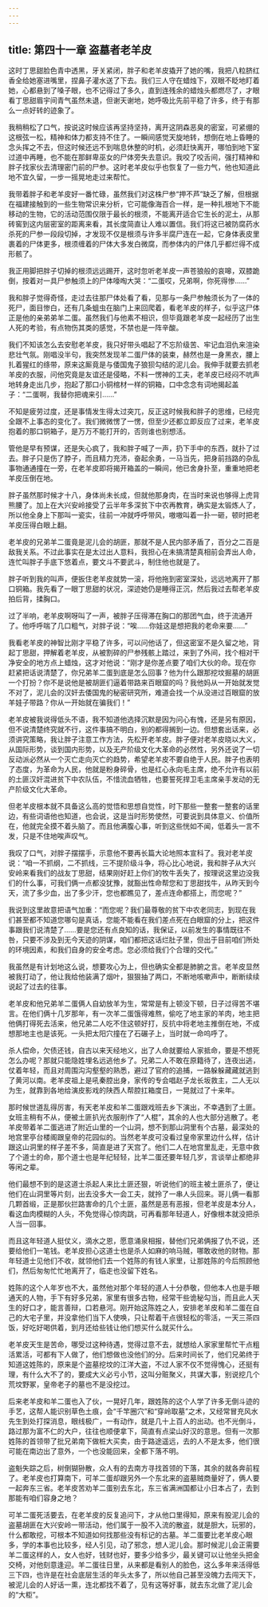 ```yaml
---
---
---
```

title: 第四十一章 盗墓者老羊皮
---




这时丁思甜脸色青中透黑，牙关紧闭，胖子和老羊皮撬开了她的嘴，我把八粒脐红香全给她塞进嘴里，捏鼻子灌水送了下去。我们三人守在蜡烛下，双眼不眨地盯着她，心都悬到了嗓子眼，也不记得过了多久，直到连残余的蜡烛头都燃尽了，才眼看丁思甜眉宇间青气虽然未退，但谢天谢地，她呼吸比先前平稳了许多，终于有那么一点好转的迹象了。

我稍稍松了口气，按说这时候应该再坚持坚持，离开这阴森恶臭的密室，可紧绷的这根弦一松，精神和体力都支持不住了。一瞬间感觉天旋地转，想倒在地上昏睡的念头挥之不去，但这时候还远不到喘息休整的时机，必须赶快离开，哪怕到地下室过道中再睡，也不能在那鲜卑巫女的尸体旁失去意识。我咬了咬舌间，强打精神和胖子找家伙去清理密门前的尸参。这时老羊皮似乎也恢复了一些力气，他也知道此地不宜久留，一步一摇晃地走过来帮忙。

我带着胖子和老羊皮好一番忙碌，虽然我们对这株尸参“押不芦”缺乏了解，但根据在福建接触到的一些生物常识来分析，它可能像海百合一样，是一种扎根地下不能移动的生物，它的活动范围仅限于最长的根须，不能离开适合它生长的泥土，从那砖窖到这内层密室的距离来看，其长度简直让人难以置信。我们将这已被防腐药水杀死的尸参一段段切掉，才发现不仅是根须与许多半腐尸连在一起，它身体表皮里裹着的尸体更多，根须缠着的尸体大多发白微腐，而参体内的尸体几乎都烂得不成形骸了。

我正用脚把胖子切掉的根须远远踢开，这时忽听老羊皮一声苍狼般的哀嗥，双膝跪倒，按着对一具尸参触须上的尸体嚎啕大哭：“二蛋哎，兄弟啊，你死得惨……”

我和胖子觉得奇怪，走过去往那尸体处看了看，见那与一条尸参触须长为了一体的死尸，面目惨白，还有几条蛆虫在脑门上来回爬着，看老羊皮的样子，似乎这尸体正是他的亲弟弟羊二蛋。虽然我们与他素不相识，但毕竟跟老羊皮一起经历了出生人死的考验，有点物伤其类的感觉，不禁也是一阵辛酸。

我们不知该怎么去安慰老羊皮，我只好带头唱起了不忘阶级苦、牢记血泪仇来渲染悲壮气氛。刚唱没半句，我突然发现羊二蛋尸体的装束，赫然也是一身黑衣，腰上扎着猩红的绦带，原来这厮竟是与倭国鬼子狼狈勾结的泥儿会。我伸手就要去抓老羊皮的衣服，问他究竟是友谊还是侵略，不料一愣神的工夫，老羊皮已经闷不吭声地转身走出几步，抱起了那口小铜棺材一样的铜箱，口中念念有词地揭起盖子：“二蛋啊，我替你把魂来引……”

不知是疲劳过度，还是事情发生得太过突兀，反正这时候我和胖子的思维，已经完全跟不上事态的变化了。我们微微愣了一愣，但至少还都立即反应了过来，老羊皮抱着的那口铜箱子，是万万不能打开的，否则谁也别想活。

管他是早有预谋，还是失心疯了，我和胖子喊了一声，扔下手中的东西，就扑了过去。胖子只是伤了脖子，而且精力充沛，奋起余勇，一马当先，把身前挡路的杂乱事物通通撞在一旁，在老羊皮即将揭开箱盖的一瞬间，他已舍身扑至，重重地把老羊皮压倒在地。

胖子虽然那时候才十八，身体尚未长成，但就他那身肉，在当时来说也够得上虎背熊腰了。加上在大兴安岭接受了云半年多深贫下中农再教育，确实是太锻炼人了，所以他全身上下那叫一瓷实，往前一冲就呼呼带风，嗷嗷叫着一扑一砸，顿时把老羊皮压得白眼上翻。

老羊皮的兄弟羊二蛋竟是泥儿会的胡匪，那就不是人民内部矛盾了，百分之二百是敌我关系。不过此事实在是太过出人意料，我担心在未搞清楚真相前会弄出人命，连忙叫胖子手底下悠着点，要文斗不要武斗，制住他也就是了。

胖子听到我的叫声，便扳住老羊皮就势一滚，将他拖到密室深处，远远地离开了那口铜箱。我先看了一眼丁思甜的状况，深迹她仍是睡得正沉，然后我过去帮老羊皮拍后背，揉胸口。

过了半响，老羊皮啊呀叫了一声，被胖子压得滞在胸口的那团气血，终于流通开了。他呼呼喘了几口粗气，对胖子说：“唉……你娃这是想把我的老命来要……”

我看老羊皮的神智比刚才平稳了许多，可以问他话了，但这密室不是久留之地，背起丁思甜，押解着老羊皮，从被割碎的尸参残骸上踏过，来到了外间，找个相对干净安全的地方点上蜡烛，这才对他说：“刚才是你差点要了咱们大伙的命。现在你赶紧把话说清楚了，你兄弟羊二蛋到底是怎么回事？他为什么跟那挖坟掘墓的胡匪一个打扮？你不是说他是被胡匪们逼着带路来百眼窟的吗？我他妈从一开始就发觉不对了，泥儿会的汉奸去倭国鬼的秘密研究所，难道会找一个从没进过百眼窟的放羊娃子带路？你从一开始就在骗我们！”

老羊皮被我说得低头不语，我不知道他选择沉默是因为问心有愧，还是另有原因，但不说清楚终究就不行，这件事搞不明白，别的都得搁到一边。但想套出话来，必须讲究策略，我让胖子注意工作方法，先松开老羊皮。胖子便对老羊皮晓以大义，从国际形势，谈到国内形势，以及无产阶级文化大革命的必然性，另外还说了一切反动派必然从一个灭亡走向灭亡的趋势，希望老羊皮不要自绝于人民。胖子也表明了态度，为革命为人民，他就是粉身碎骨，也是红心永向毛主席，绝不允许有以前的土匪汉奸混进贫下中农队伍，不惜流血牺牲，也要誓死捍卫毛主席亲手发动的无产阶级文化大革命。

但老羊皮根本就不具备这么高的觉悟和思想自觉性，时下那些一整套一整套的话里边，有些词语他也知道，也会说，这是当时形势使然，可要说到具体意义、价值所在，他就完全摸不着头脑了。而且他满腹心事，听到这些恍如不闻，低着头一言不发，只是不住地唉声叹气。

我叹了口气，对胖子摆摆手，示意他不要再长篇大论地照本宣科了。我对老羊皮说：“咱一不抓纲，二不抓线，三不提阶级斗争，将心比心地说，我和胖子从大兴安岭来看我们的战友丁思甜，结果刚好赶上你们的牧牛丢失了，按理说这里边没我们的什么事，可我们俩一点都没犹豫，就豁出性命帮您和丁思甜找牛，从昨天到今天，流了多少血，出了多少汗，您也都瞧见了，差点连命都搭上，而您呢？”

我说到这里故意把语气加重：“而您呢？我们最尊敬的贫下中农老同志，到现在我们甚至都不知道您哪句是真话，您能不能看在我们差点死在白眼窟的分上，把这件事跟我们说清楚了……要是您还有点良知的话，我保证，以前发生的事情既往不咎，只要不涉及到无今天迹的阴谋，咱们都把这话烂肚子里，但出于目前咱们所处的环境因素，和我们自身的安全考虑。您必须给我们个合理的交代。”

我虽然是有计划地这么说，想要攻心为上，但也确实全都是肺腑之言。老羊皮显然被我打动了，他让我给他装满了烟叶，狠狠抽了两口，不断地咳嗽声中，断断续续说起了过去的往事。

老羊皮和他兄弟羊二蛋俩人自幼放羊为生，常常是有上顿没下顿，日子过得苦不堪言。在他们俩十几岁那年，有一次羊二蛋饿得难熬，偷吃了地主家的羊肉，地主把他俩打得死去活来，他兄弟二人吃不住这顿好打，反抗中将老地主推倒在地，不成想那地主也是该死。一头把太阳穴撞在了石碾子上，当时就一命呜呼了。

杀人偿命，欠债还钱，自古以来天经地义，出了人命就要给人家抵命，要是不想死怎么办呢？那就只能隐姓埋名远逃他乡了。兄弟二人不敢在原籍待了，连夜出逃，仗着年轻，而且对周围沟沟壑壑的熟悉，避过了官府的追捕，一路躲躲藏藏就逃到了黄河以南。老羊皮祖上是吼秦腔出身，家传的专会唱赵子龙长坂救主，二人无以为生，就靠到各地给演皮影戏的陕西人帮腔扛箱度日，一晃就过了十来年。

那时候世道乱得厉害，有天老羊皮和羊二蛋跟戏班去乡下演出，不幸遇到了土匪。女班主稍有不从，便被土匪扒光衣服削作了“人棍”，其余的人也大部分逃散了。老羊皮带着羊二蛋逃进了附近山里的一个山洞，想不到那山洞里有个古墓，最深处的地宫里亭台楼阁跟皇帝的花园似的。当然老羊皮可没看过皇帝家里边什么样，估计跟这山洞里的样子差不多，简直是进了天宫了。他们二人在地宫里乱走，无意中救了个道士的命，那个道士也是年纪轻轻，比羊二蛋还要年轻几岁，言谈举止都绝非等闲之辈。

他们最想不到的是这道士杀起人来比土匪还狠，听说他们的班主被土匪杀了，便让他们在山洞里等片刻，出去没多大一会工夫，就拎了一串人头回来。哥儿俩一看那几颗首缎，正是那伙拦路害命的几个土匪，虽然是恶有恶报，但老羊皮是本分人，看这血肉模糊的人头，不免觉得心惊肉跳，可再看那年轻道人，好像根本就没把杀人当一回事。

而且这年轻道人挺仗义，滴水之恩，愿意涌泉相报，替他们兄弟俩报了仇不说，还要给他们一笔钱。老羊皮担心这道士也是杀人如麻的响马贼，哪敢收他的财物。那年轻道士见他们不收，就领他们去一个姓陈的有钱人家里，让那姓陈的今后照顾他们，然后匆匆忙忙地离开了，临走也没留下姓名。

姓陈的这个人年岁也不大，虽然他对那个年轻的道人十分恭敬，但他本人也是手眼通天的人物，手下有好多兄弟，家里有很多古物，经常干些诡秘勾当，而且此人天生的好口才，能言善辩，口若悬河。刚开始这陈姓之人，安排老羊皮和羊二蛋在自己的大宅子里，并没拿他们当下人使唤，只让帮着干点很轻松的零活，一天三茶四饭，好吃好喝供着，到月还给些钱让他们想买什么就买什么。

老羊皮天生是苦命，哪受过这种待遇，觉得过意不去，就想给人家家里帮忙干点粗活累活，可都有下人做了，他们想做也没他们的分。后来时间长了，他们兄弟终于知道这姓陈的，原来是个盗墓挖坟的江洋大盗，不过人家不仅不觉得愧心，还挺有理，有什么大不了的，要成大义必亏小节，这叫分赃聚义，共谋大事，别说挖几个荒坟野冢，皇帝老子的墓也不是没挖过。

后来老羊皮和羊二蛋也入了伙，一晃好几年，跟姓陈的这个人学了许多无倒斗迹的手艺，这帮人能识别草色土痕，会“千竿圈穴”和“穿岭取墓”之术，又经常冒充风水先生到处打探消息，眼线极广，一有动作，就是几十上百人的出动。也不光倒斗，路过那为富不仁的大户，往往也顺便拿下，简直有点梁山好汉的意思。但有一次那姓陈的首领带了批兄弟南下做桩大买卖，由于路途遥远，去的人不是太多，他们很可能在南边出了意外，一个也没能回来，全都下落不明。

盗魁失踪之后，树倒猢狲散，众人有的去南方寻找首领的下落，其余的就各奔前程了。老羊皮也打算南下，可羊二蛋却跟另外一个东北来的盗墓贼商量好了，俩人要一起奔东三省。老羊皮苦劝羊二蛋别去东北，东三省满洲国都让小日本占了，去到那能有咱们容身之地？

可羊二蛋死活要去，在老羊皮的反复追问下，才从他口里得知，原来有股泥儿会的盗墓胡匪在大兴安岭一带活动，他们属于一股不入流的散盗，就是胆大，玩邪的，什么都敢挖，可根本不知道如何找那些没有标记的古墓。羊二蛋要比老羊皮心眼多，学的本事也比较多，经人引见，动了邪念，想人泥儿会。那时候泥儿会正需要羊二蛋这样的人，女人也好，钱财也好，要多少给多少，最关键可以让他坐头把金交椅，对他刻意逢迎。羊二蛋往日里，从来都是看别人的脸色，这么多年来活得低三下四，也许是在社会底层生活的年头太多了，所以他自己甚至没魄力去闯天下，被泥儿会的人好话一熏，连北都找不着了，见有这等好事，就去东北做了泥儿会的“大柜”。